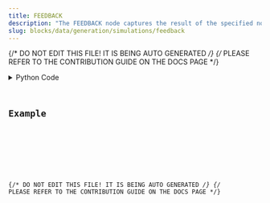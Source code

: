 ```yaml
---
title: FEEDBACK
description: "The FEEDBACK node captures the result of the specified node ID."
slug: blocks/data/generation/simulations/feedback
---
```


{/* DO NOT EDIT THIS FILE! IT IS BEING AUTO GENERATED */}
{/* PLEASE REFER TO THE CONTRIBUTION GUIDE ON THE DOCS PAGE */}


<PythonDocsDisplay docstring={docstring} />
<details>
<summary>Python Code</summary>



<Code code={pythonCode} lang="py" wrap theme="dracula" />

[Find this Flojoy Block on GitHub](https://github.com/flojoy-ai/blocks/blob/main/blocks/DATA/GENERATION/SIMULATIONS/FEEDBACK/FEEDBACK.py)

</details>

## Example


<GetHelpWidget />


<AppDisplay app={app} blockName="FEEDBACK" client:visible />


<Example />

{/* DO NOT EDIT THIS FILE! IT IS BEING AUTO GENERATED */}
{/* PLEASE REFER TO THE CONTRIBUTION GUIDE ON THE DOCS PAGE */}
